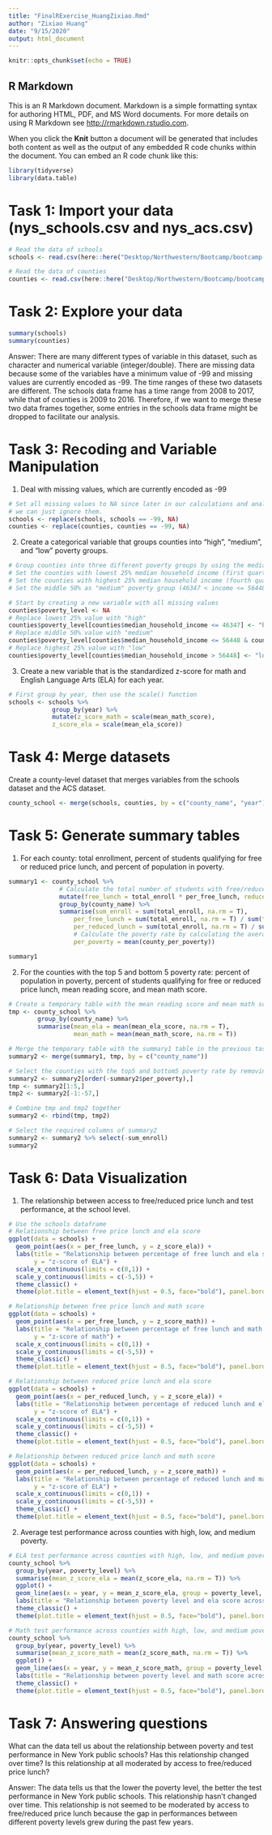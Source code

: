 ```yaml
---
title: "FinalRExercise_HuangZixiao.Rmd"
author: "Zixiao Huang"
date: "9/15/2020"
output: html_document
---
```


```r
knitr::opts_chunk$set(echo = TRUE)
```

## R Markdown

This is an R Markdown document. Markdown is a simple formatting syntax for authoring HTML, PDF, and MS Word documents. For more details on using R Markdown see <http://rmarkdown.rstudio.com>.

When you click the **Knit** button a document will be generated that includes both content as well as the output of any embedded R code chunks within the document. You can embed an R code chunk like this:

```r
library(tidyverse) 
library(data.table)
```

# Task 1: Import your data (nys_schools.csv and nys_acs.csv)
```r
# Read the data of schools
schools <- read.csv(here::here("Desktop/Northwestern/Bootcamp/bootcamp-2020/data/nys_schools.csv"))

# Read the data of counties
counties <- read.csv(here::here("Desktop/Northwestern/Bootcamp/bootcamp-2020/data/nys_acs.csv"))
```

# Task 2: Explore your data
```r
summary(schools)
summary(counties)
```

Answer:
There are many different types of variable in this dataset, such as character and numerical
variable (integer/double). There are missing data because some of the variables have a minimum
value of -99 and missing values are currently encoded as -99. The time ranges of these two datasets
are different. The schools data frame has a time range from 2008 to 2017, while that of counties
is 2009 to 2016. Therefore, if we want to merge these two data frames together, some entries in
the schools data frame might be dropped to facilitate our analysis.

# Task 3: Recoding and Variable Manipulation
1. Deal with missing values, which are currently encoded as -99
```r
# Set all missing values to NA since later in our calculations and analysis, 
# we can just ignore them.
schools <- replace(schools, schools == -99, NA)
counties <- replace(counties, counties == -99, NA)
```

2. Create a categorical variable that groups counties into "high", "medium", and "low" poverty groups.
```r
# Group counties into three different poverty groups by using the median_household_income column
# Set the counties with lowest 25% median household income (first quartile) as "high" poverty group (income <= 46347)
# Set the counties with highest 25% median household income (fourth quartile) as "low" poverty group (income > 56448)
# Set the middle 50% as "medium" poverty group (46347 < income <= 56448)

# Start by creating a new variable with all missing values
counties$poverty_level <- NA
# Replace lowest 25% value with "high"
counties$poverty_level[counties$median_household_income <= 46347] <- "high"
# Replace middle 50% value with "medium"
counties$poverty_level[counties$median_household_income <= 56448 & counties$median_household_income > 46347] <- "medium"
# Replace highest 25% value with "low"
counties$poverty_level[counties$median_household_income > 56448] <- "low" 
```

3. Create a new variable that is the standardized z-score for math and English Language Arts (ELA)
for each year.
```r
# First group by year, then use the scale() function
schools <- schools %>%
            group_by(year) %>%
            mutate(z_score_math = scale(mean_math_score),
            z_score_ela = scale(mean_ela_score))
```

# Task 4: Merge datasets
Create a county-level dataset that merges variables from the schools dataset and the ACS dataset.
```r
county_school <- merge(schools, counties, by = c("county_name", "year"))
```

# Task 5: Generate summary tables
1. For each county: total enrollment, percent of students qualifying for free or reduced price lunch, and percent of 
population in poverty. 
```r
summary1 <- county_school %>%
              # Calculate the total number of students with free/reduced lunch over the period
              mutate(free_lunch = total_enroll * per_free_lunch, reduced_lunch = total_enroll * per_reduced_lunch) %>%
              group_by(county_name) %>%
              summarise(sum_enroll = sum(total_enroll, na.rm = T),
                  per_free_lunch = sum(total_enroll, na.rm = T) / sum(free_lunch, na.rm = T),
                  per_reduced_lunch = sum(total_enroll, na.rm = T) / sum(reduced_lunch, na.rm = T),
                  # Calculate the poverty rate by calculating the average over years
                  per_poverty = mean(county_per_poverty)) 

summary1
```

2. For the counties with the top 5 and bottom 5 poverty rate: percent of population in poverty, percent of students 
qualifying for free or reduced price lunch, mean reading score, and mean math score.
```r
# Create a temporary table with the mean reading score and mean math score for each county
tmp <- county_school %>%
        group_by(county_name) %>%
        summarise(mean_ela = mean(mean_ela_score, na.rm = T),
                  mean_math = mean(mean_math_score, na.rm = T))

# Merge the temporary table with the summary1 table in the previous task
summary2 <- merge(summary1, tmp, by = c("county_name"))

# Select the counties with the top5 and bottom5 poverty rate by removing 
summary2 <- summary2[order(-summary2$per_poverty),]
tmp <- summary2[1:5,]
tmp2 <- summary2[-1:-57,]

# Combine tmp and tmp2 together
summary2 <- rbind(tmp, tmp2)

# Select the required columns of summary2
summary2 <- summary2 %>% select(-sum_enroll)
summary2
```

# Task 6: Data Visualization
1. The relationship between access to free/reduced price lunch and test performance, at the school level.
```r
# Use the schools dataframe
# Relationship between free price lunch and ela score
ggplot(data = schools) +
  geom_point(aes(x = per_free_lunch, y = z_score_ela)) +
  labs(title = "Relationship between percentage of free lunch and ela score", x = "Percentage of free lunch", 
       y = "z-score of ELA") +
  scale_x_continuous(limits = c(0,1)) +
  scale_y_continuous(limits = c(-5,5)) +
  theme_classic() +
  theme(plot.title = element_text(hjust = 0.5, face="bold"), panel.border = element_blank())
```

```r
# Relationship between free price lunch and math score
ggplot(data = schools) +
  geom_point(aes(x = per_free_lunch, y = z_score_math)) +
  labs(title = "Relationship between percentage of free lunch and math score", x = "Percentage of free lunch", 
       y = "z-score of math") +
  scale_x_continuous(limits = c(0,1)) +
  scale_y_continuous(limits = c(-5,5)) +
  theme_classic() +
  theme(plot.title = element_text(hjust = 0.5, face="bold"), panel.border = element_blank())
```

```r
# Relationship between reduced price lunch and ela score
ggplot(data = schools) +
  geom_point(aes(x = per_reduced_lunch, y = z_score_ela)) +
  labs(title = "Relationship between percentage of reduced lunch and ela score", x = "Percentage of reduced lunch", 
       y = "z-score of ELA") +
  scale_x_continuous(limits = c(0,1)) +
  scale_y_continuous(limits = c(-5,5)) +
  theme_classic() +
  theme(plot.title = element_text(hjust = 0.5, face="bold"), panel.border = element_blank())
```

```r
# Relationship between reduced price lunch and math score
ggplot(data = schools) +
  geom_point(aes(x = per_reduced_lunch, y = z_score_math)) +
  labs(title = "Relationship between percentage of reduced lunch and math score", x = "Percentage of reduced lunch", 
       y = "z-score of ELA") +
  scale_x_continuous(limits = c(0,1)) +
  scale_y_continuous(limits = c(-5,5)) +
  theme_classic() +
  theme(plot.title = element_text(hjust = 0.5, face="bold"), panel.border = element_blank())
```

2. Average test performance across counties with high, low, and medium poverty.
```r
# ELA test performance across counties with high, low, and medium poverty
county_school %>%
  group_by(year, poverty_level) %>%
  summarise(mean_z_score_ela = mean(z_score_ela, na.rm = T)) %>%
  ggplot() +
  geom_line(aes(x = year, y = mean_z_score_ela, group = poverty_level, col = poverty_level)) +
  labs(title = "Relationship between poverty level and ela score across years", x = "year", y = "ELA z-score") +
  theme_classic() +
  theme(plot.title = element_text(hjust = 0.5, face="bold"), panel.border = element_blank())
```
```r
# Math test performance across counties with high, low, and medium poverty
county_school %>%
  group_by(year, poverty_level) %>%
  summarise(mean_z_score_math = mean(z_score_math, na.rm = T)) %>%
  ggplot() +
  geom_line(aes(x = year, y = mean_z_score_math, group = poverty_level, col = poverty_level)) +
  labs(title = "Relationship between poverty level and math score across years", x = "year", y = "Math z-score") +
  theme_classic() +
  theme(plot.title = element_text(hjust = 0.5, face="bold"), panel.border = element_blank())
```

# Task 7: Answering questions
What can the data tell us about the relationship between poverty and test performance in New York public schools? Has this relationship changed over time? Is this relationship at all moderated by access to free/reduced price lunch?

Answer:
The data tells us that the lower the poverty level, the better the test performance in New York public schools. This
relationship hasn't changed over time. This relationship is not seemed to be moderated by access to free/reduced price
lunch because the gap in performances between different poverty levels grew during the past few years.